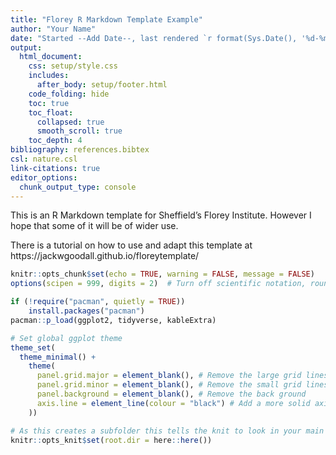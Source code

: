 ```yaml
---
title: "Florey R Markdown Template Example"
author: "Your Name"
date: "Started --Add Date--, last rendered `r format(Sys.Date(), '%d-%m-%Y')`"
output:
  html_document:
    css: setup/style.css
    includes:
      after_body: setup/footer.html
    code_folding: hide
    toc: true
    toc_float:
      collapsed: true
      smooth_scroll: true
    toc_depth: 4
bibliography: references.bibtex
csl: nature.csl
link-citations: true
editor_options:
  chunk_output_type: console
---
```


This is an R Markdown template for Sheffield's Florey Institute.  However I hope that some of it will be of wider use.

There is a tutorial on how to use and adapt this template at https://jackwgoodall.github.io/floreytemplate/

```r
knitr::opts_chunk$set(echo = TRUE, warning = FALSE, message = FALSE)
options(scipen = 999, digits = 2)  # Turn off scientific notation, rounds numbers to 2 decimal places 
```

```r
if (!require("pacman", quietly = TRUE))
    install.packages("pacman")
pacman::p_load(ggplot2, tidyverse, kableExtra)
```

```r
# Set global ggplot theme
theme_set(
  theme_minimal() +
    theme(
      panel.grid.major = element_blank(), # Remove the large grid lines
      panel.grid.minor = element_blank(), # Remove the small grid lines
      panel.background = element_blank(), # Remove the back ground
      axis.line = element_line(colour = "black") # Add a more solid axis line
    ))
```

```r
# As this creates a subfolder this tells the knit to look in your main directory for files
knitr::opts_knit$set(root.dir = here::here())
```
